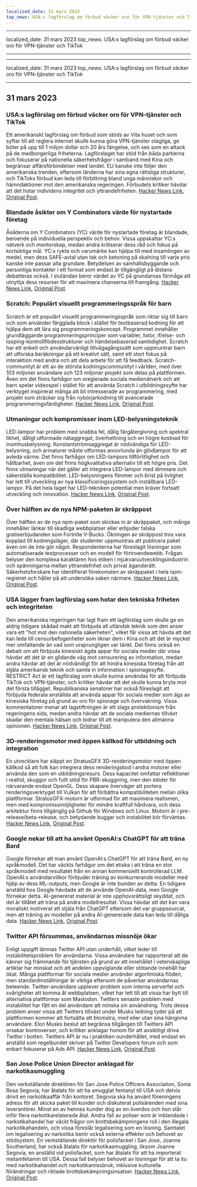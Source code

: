 ```yaml
---
localized_date: 31 mars 2023
top_news: USA:s lagförslag om förbud väcker oro för VPN-tjänster och TikTok
---
```


---

localized_date: 31 mars 2023
top_news: USA:s lagförslag om förbud väcker oro för VPN-tjänster och TikTok

---

---

localized_date: 31 mars 2023
top_news: USA:s lagförslag om förbud väcker oro för VPN-tjänster och TikTok

---



<CallToAction />

<Steps>

## 31 mars 2023

### USA:s lagförslag om förbud väcker oro för VPN-tjänster och TikTok

Ett amerikanskt lagförslag om förbud som stöds av Vita huset och som syftar till att reglera internet skulle kunna göra VPN-tjänster olagliga, ge böter på upp till 1 miljon dollar och 20 års fängelse, och ses som en attack på de medborgerliga friheterna. Lagförslaget har stöd från båda partierna och fokuserar på nationella säkerhetsfrågor i samband med Kina och begränsar affärsförbindelser med landet. EU kanske inte följer den amerikanska trenden, eftersom länderna har sina egna rättsliga strukturer, och TikToks förbud kan leda till förbittring bland unga människor och hämndaktioner mot den amerikanska regeringen. Förbudets kritiker hävdar att det hotar individens integritet och yttrandefriheten.
[Hacker News Link](http://news.ycombinator.com/item?id=35366955), [Original Post](https://www.youtube.com/watch?v=FWQGA_n5Z4M).

### Blandade åsikter om Y Combinators värde för nystartade företag

Åsikterna om Y Combinators (YC) värde för nystartade företag är blandade, beroende på individuella perspektiv och behov. Vissa uppskattar YC:s nätverk och mentorskap, medan andra kritiserar dess råd och fokus på kortsiktiga mål. YC:s rykte och varumärke kan hjälpa till med insamlingen av medel, men dess SAFE-avtal utan tak och betoning på skalning till varje pris kanske inte passar alla grundare. Betydelsen av samhällsbyggande och personliga kontakter i ett format som endast är tillgängligt på distans debatteras också. I slutändan beror värdet av YC på grundarnas förmåga att utnyttja dess resurser för att maximera chanserna till framgång.
[Hacker News Link](http://news.ycombinator.com/item?id=35373019), [Original Post](https://acecreamu.substack.com/p/is-y-combinator-worth-the-money).

### Scratch: Populärt visuellt programmeringsspråk för barn

Scratch är ett populärt visuellt programmeringsspråk som riktar sig till barn och som använder färgglada block i stället för textbaserad kodning för att hjälpa dem att lära sig programmeringskoncept. Programmet innehåller grundläggande programmeringsprinciper som variabler, listor, if/else- och looping-kontrollflödesstrukturer och händelsebaserad samtidighet. Scratch har ett enkelt och användarvänligt tillvägagångssätt som uppmuntrar barn att utforska beräkningar på ett kreativt sätt, samt ett stort fokus på interaktion med andra och att dela arbete för att få feedback. Scratch-communityt är ett av de största kodningscommunityt i världen, med över 103 miljoner användare och 123 miljoner projekt som delas på plattformen. Även om det finns farhågor om oreglerade sociala medienätverk och att barn spelar videospel i stället för att använda Scratch i utbildningssyfte har verktyget inspirerat många att bli intresserade av programmering, med projekt som sträcker sig från nybörjarkodning till avancerade programmeringsfärdigheter.
[Hacker News Link](http://news.ycombinator.com/item?id=35373052), [Original Post](https://scratch.mit.edu/about).

### Utmaningar och kompromisser inom LED-belysningsteknik

LED-lampor har problem med snabba fel, dålig färgåtergivning och spektral likhet, dåligt utformade nätaggregat, överhettning och en högre kostnad för inomhusbelysning. Konstantströmsaggregat är nödvändiga för LED-belysning, och armaturer måste utformas annorlunda än glödlampor för att avleda värme. Det finns farhågor om LED-lampors tillförlitlighet och hållbarhet, även om det finns högkvalitativa alternativ till ett högre pris. Det finns utmaningar när det gäller att integrera LED-lampor med dimmare och säkerställa kompatibilitet. LED-belysningens flimmer och brist på livlighet har lett till utveckling av nya klassificeringssystem och inställbara LED-lampor. På det hela taget har LED-tekniken potential men kräver fortsatt utveckling och innovation.
[Hacker News Link](http://news.ycombinator.com/item?id=35371750), [Original Post](https://nymag.com/strategist/article/led-light-bulbs-investigation.html).

### Över hälften av de nya NPM-paketen är skräppost

Över hälften av de nya npm-paket som skickas in är skräppaket, och många innehåller länkar till skadliga webbplatser eller erbjuder falska gratiserbjudanden som Fortnite V-Bucks. Ökningen av skräppost tros vara kopplad till kodningsläger, där studenter uppmuntras att publicera paket även om de inte gör något. Respondenterna har föreslagit lösningar som automatiserade testprocesser och en modell för förtroendewebb. Frågan belyser den komplexa karaktären hos etiken i mjukvaruutvecklingsindustrin och spänningarna mellan yttrandefrihet och privat äganderätt. Säkerhetsforskare har identifierat förekomsten av skräppaket i hela npm-registret och håller på att undersöka saken närmare.
[Hacker News Link](http://news.ycombinator.com/item?id=35370728), [Original Post](https://blog.sandworm.dev/one-in-two-new-npm-packages-is-seo-spam-right-now).

### USA lägger fram lagförslag som hotar den tekniska friheten och integriteten

Den amerikanska regeringen har lagt fram ett lagförslag som skulle ge en aldrig tidigare skådad makt att förbjuda all utländsk teknik som den anser vara ett "hot mot den nationella säkerheten", vilket får vissa att hävda att det kan leda till censurbefogenheter som liknar dem i Kina och att det är mycket mer omfattande än vad som ursprungligen var tänkt. Det finns också en debatt om att förbjuda kinesiskt ägda appar för sociala medier där vissa hävdar att det är en glidande väg mot censurering av information, medan andra hävdar att det är nödvändigt för att hindra kinesiska företag från att stjäla amerikansk teknik och samla in information i spionagesyfte. RESTRICT Act är ett lagförslag som skulle kunna användas för att förbjuda TikTok och VPN-tjänster, och kritiker hävdar att det skulle kunna bryta mot det första tillägget. Republikanska senatorer har också föreslagit att förbjuda federala anställda att använda appar för sociala medier som ägs av kinesiska företag på grund av oro för spionage och övervakning. Vissa kommentatorer menar att lagstiftningen är ett slags protektionism från regeringens sida, medan andra hävdar att de sociala mediernas tillväxt skadar den mentala hälsan och bidrar till att manipulera den allmänna opinionen.
[Hacker News Link](http://news.ycombinator.com/item?id=35369075), [Original Post](https://www.vice.com/en/article/4a3ddb/restrict-act-insanely-broad-ban-tiktok-vpns).

### 3D-renderingsmotor med öppen källkod för utbildning och integration

En utvecklare har släppt en StratusGFX 3D-renderingsmotor med öppen källkod så att folk kan integrera dess renderingskod i andra motorer eller använda den som en utbildningsresurs. Dess kapacitet omfattar reflektioner i realtid, skuggor och fullt stöd för PBR-skuggning, men den stöder för närvarande endast OpenGL. Dess skapare överväger att portera renderingsverktyget till Vulkan för att förbättra kompatibiliteten mellan olika plattformar. StratusGFX-motorn är utformad för att maximera realismen, men med kompromissmöjligheter för mindre kraftfull hårdvara, och dess arkitektur finns tillgänglig på Github för Windows och Linux. Motorn är i pre-release/beta-release, och betydande buggar och instabilitet bör förväntas.
[Hacker News Link](http://news.ycombinator.com/item?id=35370284), [Original Post](https://github.com/KTStephano/StratusGFX).

### Google nekar till att ha använt OpenAI:s ChatGPT för att träna Bard

Google förnekar att man använt OpenAI:s ChatGPT för att träna Bard, en ny språkmodell. Det har väckts farhågor om det etiska i att träna en stor språkmodell med resultatet från en annan kommersiellt kontrollerad LLM. OpenAI:s användarvillkor förbjuder träning av konkurrerande modeller med hjälp av dess ML-outputs, men Google är inte bunden av detta. En tidigare anställd hos Google hävdade att de använde OpenAI-data, men Google förnekar detta. AI-genererat material är inte upphovsrättsligt skyddat, och det är tillåtet att träna på andra modellresultat. Vissa hävdar att det kan vara moraliskt motiverat att stjäla från ChatGPT eftersom det var gruppsourcat, men att träning av modeller på andra AI-genererade data kan leda till dåliga data.
[Hacker News Link](http://news.ycombinator.com/item?id=35370915), [Original Post](https://twitter.com/steventey/status/1641267979399704576).

### Twitter API försummas, användarnas missnöje ökar

Enligt uppgift lämnas Twitter API utan underhåll, vilket leder till instabilitetsproblem för användarna. Vissa användare har rapporterat att de känner sig främmande för tjänsten på grund av att innehållet i vetenskapliga artiklar har minskat och att andelen uppviglande eller stötande innehåll har ökat. Många plattformar för sociala medier använder algoritmiska flöden, men standardinställningar är viktiga eftersom de påverkar användarnas beteende. Twitter-användare upplever problem som interna serverfel och svårigheter att komma åt webbplatsen, vilket har lett till att vissa har bytt till alternativa plattformar som Mastodon. Twitters senaste problem med instabilitet har fått en del användare att minska sin användning. Trots dessa problem anser vissa att Twitters tillväxt under Musks ledning tyder på att plattformen kommer att fortsätta att blomstra, med eller utan sina hängivna användare. Elon Musks beslut att begränsa tillgången till Twitters API orsakar kontroverser, och kritiker anklagar honom för att avsiktligt driva Twitter i botten. Twitters API är nu i praktiken ounderhållet, med endast en anställd som regelbundet skriver på Twitter Developers forum och som enbart fokuserar på Ads API.
[Hacker News Link](http://news.ycombinator.com/item?id=35370152), [Original Post](https://snarfed.org/the-twitter-api-is-now-effectively-unmaintained).

### San Jose Police Union Director anklagad för narkotikasmuggling

Den verkställande direktören för San Jose Police Officers Association, Sonia Rosa Segovia, har åtalats för att ha smugglat fentanyl till USA och delvis drivit en narkotikaaffär från kontoret. Segovia ska ha använt föreningens adress för att skicka paket till kunder och diskuterat polisärenden med sina leverantörer. Minst en av hennes kunder dog av en överdos och hon står inför flera narkotikarelaterade åtal. Andra fall av poliser som är inblandade i narkotikahandel har väckt frågor om brottsbekämpningens roll i den illegala narkotikahandeln, och vissa föreslår legalisering som en lösning. Samtalet om legalisering av narkotika berör också externa effekter och behovet av stödsystem. En verkställande direktör för polisfacket i San Jose, Joanne Southerland, har också åtalats för narkotikasmuggling, liksom Joanne Segovia, en anställd vid polisfacket, som har åtalats för att ha importerat metamfetamin till USA. Dessa fall belyser behovet av lösningar för att ta itu med narkotikahandel och narkotikamissbruk, inklusive kulturella förändringar och riktade brottsbekämpningsinsatser.
[Hacker News Link](http://news.ycombinator.com/item?id=35376488), [Original Post](https://www.washingtonexaminer.com/news/crime/san-jose-police-union-director-smuggle-fentanyl-charge).

</Steps>
